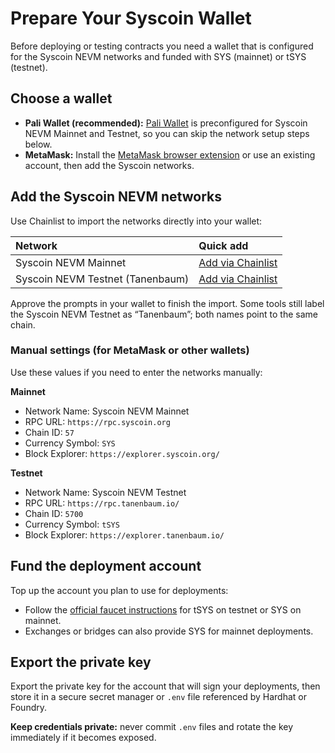 # Prepare Your Syscoin Wallet

Before deploying or testing contracts you need a wallet that is configured for the Syscoin NEVM networks and funded with SYS (mainnet) or tSYS (testnet).

## Choose a wallet

- **Pali Wallet (recommended):** [Pali Wallet](https://paliwallet.com) is preconfigured for Syscoin NEVM Mainnet and Testnet, so you can skip the network setup steps below.
- **MetaMask:** Install the [MetaMask browser extension](https://chrome.google.com/webstore/detail/nkbihfbeogaeaoehlefnkodbefgpgknn) or use an existing account, then add the Syscoin networks.

## Add the Syscoin NEVM networks

Use Chainlist to import the networks directly into your wallet:

| Network | Quick add |
| :-- | :-- |
| Syscoin NEVM Mainnet | [Add via Chainlist](https://chainlist.org/chain/57) |
| Syscoin NEVM Testnet (Tanenbaum) | [Add via Chainlist](https://chainlist.org/chain/5700) |

Approve the prompts in your wallet to finish the import. Some tools still label the Syscoin NEVM Testnet as “Tanenbaum”; both names point to the same chain.

### Manual settings (for MetaMask or other wallets)

Use these values if you need to enter the networks manually:

**Mainnet**

- Network Name: Syscoin NEVM Mainnet
- RPC URL: `https://rpc.syscoin.org`
- Chain ID: `57`
- Currency Symbol: `SYS`
- Block Explorer: `https://explorer.syscoin.org/`

**Testnet**

- Network Name: Syscoin NEVM Testnet
- RPC URL: `https://rpc.tanenbaum.io/`
- Chain ID: `5700`
- Currency Symbol: `tSYS`
- Block Explorer: `https://explorer.tanenbaum.io/`

## Fund the deployment account

Top up the account you plan to use for deployments:

- Follow the [official faucet instructions](https://support.syscoin.org/t/how-to-get-a-syscoin-faucet/876) for tSYS on testnet or SYS on mainnet.
- Exchanges or bridges can also provide SYS for mainnet deployments.

## Export the private key

Export the private key for the account that will sign your deployments, then store it in a secure secret manager or `.env` file referenced by Hardhat or Foundry.

**Keep credentials private:** never commit `.env` files and rotate the key immediately if it becomes exposed.
